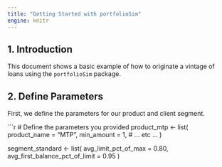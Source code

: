 ```yaml
---
title: "Getting Started with portfolioSim"
engine: knitr
---
```


## 1. Introduction

This document shows a basic example of how to originate a vintage of loans
using the `portfolioSim` package.

## 2. Define Parameters

First, we define the parameters for our product and client segment.

```r
# Define the parameters you provided
product_mtp <- list(
  product_name = "MTP",
  min_amount = 1,
  # ... etc ...
)

segment_standard <- list(
  avg_limit_pct_of_max = 0.80,
  avg_first_balance_pct_of_limit = 0.95
)